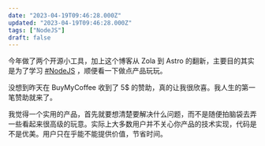 ```yaml
---
date: "2023-04-19T09:46:28.000Z"
updated: "2023-04-19T09:46:28.000Z"
tags: ["NodeJS"]
draft: false
---
```


今年做了两个开源小工具，加上这个博客从 Zola 到 Astro 的翻新，主要目的其实是为了学习 [#NodeJS](/zh/tags/nodejs) ，顺便看一下做点产品玩玩。

没想到昨天在 BuyMyCoffee 收到了 5$ 的赞助，真的让我很欣喜。我人生的第一笔赞助就来了。

我觉得一个实用的产品，首先就要想清楚要解决什么问题，而不是随便拍脑袋去弄一些看起来很高级的玩意。实际上大多数用户并不关心你产品的技术实现，代码是不是优美。用户只在乎能不能提供价值，节省时间。
